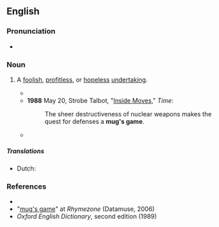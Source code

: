 ==English==
{{rfe|en}}

===Pronunciation===
* {{audio|en|En-au-mug's game.ogg|Audio (AU)}}

===Noun===
{{en-noun|head=[[mug]][[-'s|'s]] [[game]]|mugs' games}}

# {{lb|en|idiomatic}} A [[foolish]], [[profitless]], or [[hopeless]] [[undertaking]].
#* {{quote-book|1=en|year=1956|year_published=1972|author=Anthony Burgess|authorlink=Anthony Burgess|title=Time for a Tiger|series=The Malayan Trilogy|page=109|passage= ‘It's a '''mug's game''',’ said Crabbe.}}
#* '''1988''' May 20, Strobe Talbot, "[http://www.time.com/time/magazine/article/0,9171,967507,00.html Inside Moves]," ''Time'':
#*: The sheer destructiveness of nuclear weapons makes the quest for defenses a '''mug's game'''.
#* {{quote-book|en|year=2012|title=FT Guide to Exchange Traded Funds and Index Funds|author=David Stevenson |page= |ISBN=|passage=Although they aspired, like all natural-born gamblers, to taking a flutter and beating that system (they all loved the idea of tips, of course), they were sufficiently cynical to know it's a '''mug's game''' and that it was largely bound to fail.}}
=====Translations=====
{{trans-top|large cup}}
* Dutch: {{t+|nl|mok|m}}
{{trans-mid}} 
{{trans-bottom}}

===References===
* {{R:Dictionary.com}}
* "[http://www.rhymezone.com/r/rhyme.cgi?Word=mug's_game mug's game]" at ''Rhymezone'' (Datamuse, 2006)
* ''Oxford English Dictionary'', second edition (1989)